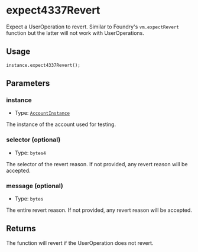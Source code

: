 # expect4337Revert

Expect a UserOperation to revert. Similar to Foundry's `vm.expectRevert` function but the latter will not work with UserOperations.

## Usage

```solidity copy
instance.expect4337Revert();
```

## Parameters

### instance

- Type: [`AccountInstance`](/modulekit/glossary/types.mdx#accountinstance)

The instance of the account used for testing.

### selector (optional)

- Type: `bytes4`

The selector of the revert reason. If not provided, any revert reason will be accepted.

### message (optional)

- Type: `bytes`

The entire revert reason. If not provided, any revert reason will be accepted.

## Returns

The function will revert if the UserOperation does not revert.
